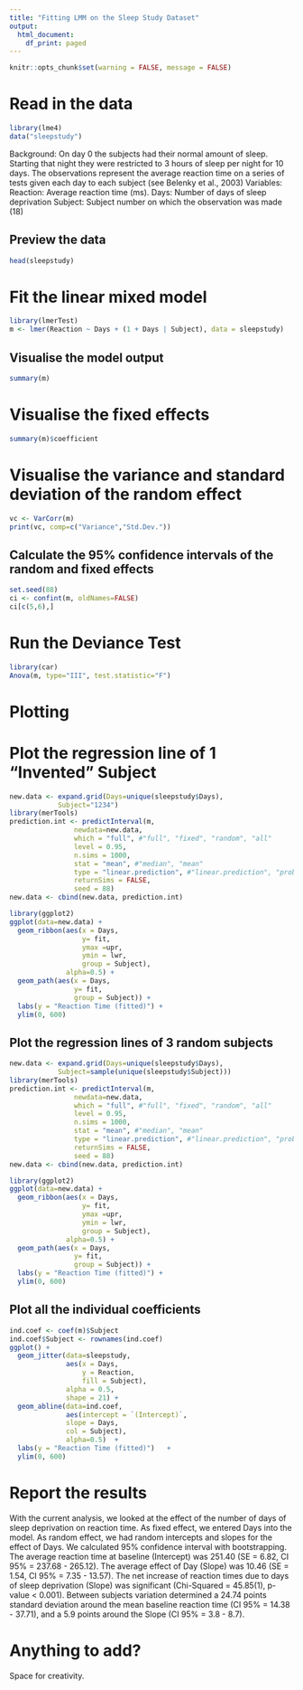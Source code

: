 ```yaml
---
title: "Fitting LMM on the Sleep Study Dataset"
output:
  html_document:
    df_print: paged
---
```


```r
knitr::opts_chunk$set(warning = FALSE, message = FALSE)
```

# Read in the data

```r
library(lme4)
data("sleepstudy")
```

Background: On day 0 the subjects had their normal amount of sleep. Starting that night they were restricted to 3 hours of sleep per night for 10 days. The observations represent the average reaction time on a series of tests given each day to each subject (see Belenky et al., 2003)
Variables: 
Reaction: Average reaction time (ms). 
Days:  Number of days of sleep deprivation
Subject: Subject number on which the observation was made (18)

## Preview the data

```r
head(sleepstudy)
```

# Fit the linear mixed model

```r
library(lmerTest)
m <- lmer(Reaction ~ Days + (1 + Days | Subject), data = sleepstudy)
```

## Visualise the model output

```r
summary(m)
```

# Visualise the fixed effects

```r
summary(m)$coefficient
```

# Visualise the variance and standard deviation of the random effect

```r
vc <- VarCorr(m)  
print(vc, comp=c("Variance","Std.Dev."))
```

## Calculate the 95% confidence intervals of the random and fixed effects

```r
set.seed(88)
ci <- confint(m, oldNames=FALSE)
ci[c(5,6),]
```
# Run the Deviance Test

```r
library(car)
Anova(m, type="III", test.statistic="F")
```
# Plotting

# Plot the regression line of 1 "Invented" Subject

```r
new.data <- expand.grid(Days=unique(sleepstudy$Days),
            Subject="1234")
library(merTools)
prediction.int <- predictInterval(m, 
                newdata=new.data, 
                which = "full", #"full", "fixed", "random", "all"
                level = 0.95, 
                n.sims = 1000, 
                stat = "mean", #"median", "mean"
                type = "linear.prediction", #"linear.prediction", "probability"
                returnSims = FALSE, 
                seed = 88)
new.data <- cbind(new.data, prediction.int)
```

```r
library(ggplot2)
ggplot(data=new.data) +
  geom_ribbon(aes(x = Days,
                  y= fit,
                  ymax =upr,
                  ymin = lwr,
                  group = Subject),
              alpha=0.5) +
  geom_path(aes(x = Days,
                y= fit,
                group = Subject)) +
  labs(y = "Reaction Time (fitted)") +
  ylim(0, 600)
```

## Plot the regression lines of 3 random subjects

```r
new.data <- expand.grid(Days=unique(sleepstudy$Days),
            Subject=sample(unique(sleepstudy$Subject)))
library(merTools)
prediction.int <- predictInterval(m, 
                newdata=new.data, 
                which = "full", #"full", "fixed", "random", "all"
                level = 0.95, 
                n.sims = 1000, 
                stat = "mean", #"median", "mean"
                type = "linear.prediction", #"linear.prediction", "probability"
                returnSims = FALSE, 
                seed = 88)
new.data <- cbind(new.data, prediction.int)
```

```r
library(ggplot2)
ggplot(data=new.data) +
  geom_ribbon(aes(x = Days,
                  y= fit,
                  ymax =upr,
                  ymin = lwr,
                  group = Subject),
              alpha=0.5) +
  geom_path(aes(x = Days,
                y= fit,
                group = Subject)) +
  labs(y = "Reaction Time (fitted)") +
  ylim(0, 600)
```

## Plot all the individual coefficients

```r
ind.coef <- coef(m)$Subject
ind.coef$Subject <- rownames(ind.coef)
ggplot() +
  geom_jitter(data=sleepstudy,
              aes(x = Days,
                  y = Reaction,
                  fill = Subject),
              alpha = 0.5,
              shape = 21) +
  geom_abline(data=ind.coef,
              aes(intercept = `(Intercept)`,
              slope = Days,
              col = Subject),
              alpha=0.5)  +
  labs(y = "Reaction Time (fitted)")   +
  ylim(0, 600)
```

# Report the results

With the current analysis, we looked at the effect of the number of days of sleep deprivation on reaction time. As fixed effect, we entered Days into the model. As random effect, we had random intercepts and slopes for the effect of Days. We calculated 95% confidence interval with bootstrapping. The average reaction time at baseline (Intercept) was 251.40 (SE = 6.82, CI 95% = 237.68 - 265.12). The average effect of Day (Slope) was 10.46 (SE = 1.54, CI 95% = 7.35 - 13.57). The net increase of reaction times due to days of sleep deprivation (Slope) was significant (Chi-Squared = 45.85(1), p-value < 0.001). Between subjects variation determined a 24.74 points standard deviation around the mean baseline reaction time (CI 95% = 14.38 - 37.71), and a 5.9 points around the Slope (CI 95% = 3.8 - 8.7).           

# Anything to add?

Space for creativity. 